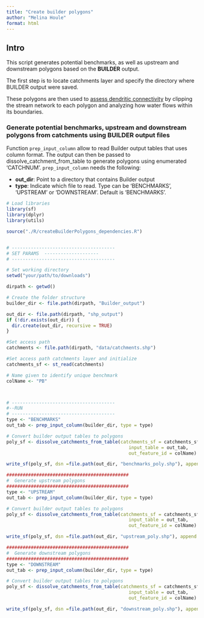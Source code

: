 ```yaml
---
title: "Create builder polygons"
author: "Melina Houle"
format: html
---
```



## Intro

This script generates potential benchmarks, as well as upstream and downstream polygons based on the **BUILDER** output. 

The first step is to locate catchments layer and specify the directory where BUILDER output were saved. 

These polygons are then used to [assess dendritic connectivity](calcDCI.html) by clipping the stream network to each polygon and analyzing how water flows within its boundaries.

### Generate potential benchmarks, upstream and downstream polygons from catchments using **BUILDER** output files

Function `prep_input_column` allow to read Builder output tables that uses column format. The output can then be passed to dissolve_catchment_from_table to generate polygons using enumerated 'CATCHNUM'. `prep_input_column` needs the following:

- **out_dir**: Point to a directory that contains Builder output
- **type**: Indicate which file to read. Type can be 'BENCHMARKS', 'UPSTREAM' or 'DOWNSTREAM'. Default is 'BENCHMARKS'.


```r
# Load libraries
library(sf)
library(dplyr)
library(utils)

source("./R/createBuilderPolygons_dependencies.R")


# --------------------------------------
# SET PARAMS  --------------------
# --------------------------------------

# Set working directory
setwd("your/path/to/downloads")

dirpath <- getwd()

# Create the folder structure
builder_dir <- file.path(dirpath, "Builder_output")

out_dir <- file.path(dirpath, "shp_output")
if (!dir.exists(out_dir)) {
  dir.create(out_dir, recursive = TRUE)
}

#Set access path 
catchments <- file.path(dirpath, "data/catchments.shp")

#Set access path catchments layer and initialize
catchments_sf <- st_read(catchments)

# Name given to identify unique benchmark
colName <- "PB"



# --------------------------------------
#--RUN
# --------------------------------------
type <- "BENCHMARKS"
out_tab <- prep_input_column(builder_dir, type = type)

# Convert builder output tables to polygons
poly_sf <- dissolve_catchments_from_table(catchments_sf = catchments_sf, 
                                             input_table = out_tab, 
                                             out_feature_id = colName)

write_sf(poly_sf, dsn =file.path(out_dir, "benchmarks_poly.shp"), append = FALSE)

#############################################
#  Generate upstream polygons
#############################################
type <- "UPSTREAM"
out_tab <- prep_input_column(builder_dir, type = type)

# Convert builder output tables to polygons
poly_sf <- dissolve_catchments_from_table(catchments_sf = catchments_sf, 
                                             input_table = out_tab, 
                                             out_feature_id = colName)

write_sf(poly_sf, dsn =file.path(out_dir, "upstream_poly.shp"), append = FALSE)

#############################################
#  Generate downstream polygons
#############################################
type <- "DOWNSTREAM"
out_tab <- prep_input_column(builder_dir, type = type)

# Convert builder output tables to polygons
poly_sf <- dissolve_catchments_from_table(catchments_sf = catchments_sf, 
                                             input_table = out_tab, 
                                             out_feature_id = colName)

write_sf(poly_sf, dsn =file.path(out_dir, "downstream_poly.shp"), append = FALSE)
```

